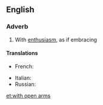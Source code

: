 ==English==

===Adverb===
{{head|en|adverb|head=[[with]] [[open]] [[arm]]s}}

# {{context|idiomatic|lang=en}} With [[enthusiasm]], as if embracing

====Translations====
{{trans-top|with enthusiasm, as if embracing}}
* French: {{t+|fr|à bras ouverts}}
{{trans-mid}}
* Italian: {{t|it|a braccia aperte}}
* Russian: {{t|ru|с распростёртыми объя́тиями}}
{{trans-bottom}}

[[et:with open arms]]